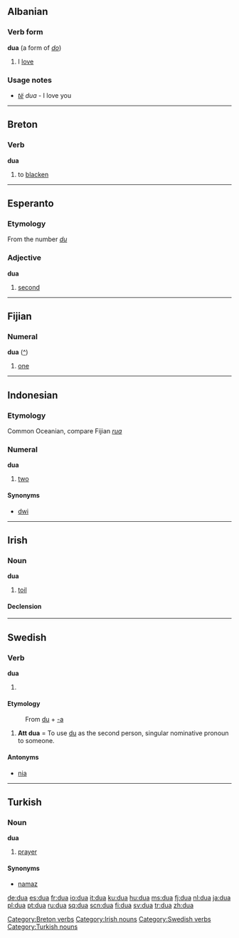 ==Albanian==

===Verb form===
'''dua''' (a form of ''[[do]]'')

# I [[love]]

===Usage notes===
* ''[[të]]'' ''dua'' - I love you

----

==Breton==

===Verb===
'''dua'''

# to [[blacken]]

[[Category:Breton verbs]]

----

==Esperanto==

===Etymology===
From the number ''[[du]]''

===Adjective===
'''dua'''

# [[second]]

----

==Fijian==

===Numeral===
'''dua''' ([[:fj:dua|^]])

# {{cardinal|lang=fj}} [[one]]

----

==Indonesian==

===Etymology===
Common Oceanian, compare Fijian ''[[rua]]''

===Numeral===
'''dua'''

# {{cardinal|lang=id}} [[two]]

====Synonyms====
* [[dwi]]

----

==Irish==

===Noun===
'''dua''' {{m}}

# [[toil]]

====Declension====
{{ga noun m4 nopl|d|ua}}

[[Category:Irish nouns]]

----

==Swedish==

===Verb===
'''dua'''
# {{defn|Swedish}}

====Etymology====
:From [[du]] + [[-a#Swedish|-a]]

# '''Att dua''' = To use [[du]] as the second person, singular nominative pronoun to someone.

====Antonyms====
*[[nia#verb|nia]]

[[Category:Swedish verbs]]

----

==Turkish==

===Noun===
'''dua'''

# [[prayer]]

====Synonyms====
*[[namaz#Turkish|namaz]]

[[Category:Turkish nouns]]

[[de:dua]]
[[es:dua]]
[[fr:dua]]
[[io:dua]]
[[it:dua]]
[[ku:dua]]
[[hu:dua]]
[[ms:dua]]
[[fj:dua]]
[[nl:dua]]
[[ja:dua]]
[[pl:dua]]
[[pt:dua]]
[[ru:dua]]
[[sq:dua]]
[[scn:dua]]
[[fi:dua]]
[[sv:dua]]
[[tr:dua]]
[[zh:dua]]